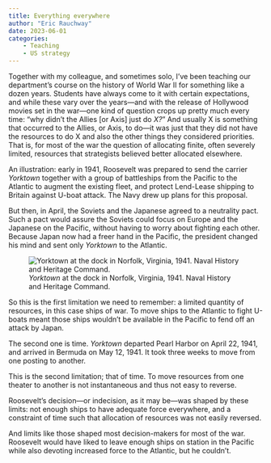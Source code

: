 ```yaml
---
title: Everything everywhere
author: "Eric Rauchway"
date: 2023-06-01
categories:
    - Teaching
    - US strategy
---
```


Together with my colleague, and sometimes solo, I've been teaching our department's course on the history of World War II for something like a dozen years. Students have always come to it with certain expectations, and while these vary over the years---and with the release of Hollywood movies set in the war---one kind of question crops up pretty much every time: "why didn't the Allies [or Axis] just do *X?*" And usually X is something that occurred to the Allies, or Axis, to do---it was just that they did not have the resources to do X and also the other things they considered priorities. That is, for most of the war the question of allocating finite, often severely limited, resources that strategists believed better allocated elsewhere.

An illustration: early in 1941, Roosevelt was prepared to send the carrier *Yorktown* together with a group of battleships from the Pacific to the Atlantic to augment the existing fleet, and protect Lend-Lease shipping to Britain against U-boat attack. The Navy drew up plans for this proposal. 

But then, in April, the Soviets and the Japanese agreed to a neutrality pact. Such a pact would assure the Soviets could focus on Europe and the Japanese on the Pacific, without having to worry about fighting each other. Because Japan now had a freer hand in the Pacific, the president changed his mind and sent only *Yorktown* to the Atlantic. 

![*Yorktown* at the dock in Norfolk, Virginia, 1941. Naval History and Heritage Command.](yorktown_va.png)

So this is the first limitation we need to remember: a limited quantity of resources, in this case ships of war. To move ships to the Atlantic to fight U-boats meant those ships wouldn't be available in the Pacific to fend off an attack by Japan.

The second one is time. *Yorktown* departed Pearl Harbor on April 22, 1941, and arrived in Bermuda on May 12, 1941. It took three weeks to move from one posting to another.

This is the second limitation; that of time. To move resources from one theater to another is not instantaneous and thus not easy to reverse. 

Roosevelt's decision---or indecision, as it may be---was shaped by these limits: not enough ships to have adequate force everywhere, and a constraint of time such that allocation of resources was not easily reversed. 

And limits like those shaped most decision-makers for most of the war. Roosevelt would have liked to leave enough ships on station in the Pacific while also devoting increased force to the Atlantic, but he couldn't.
